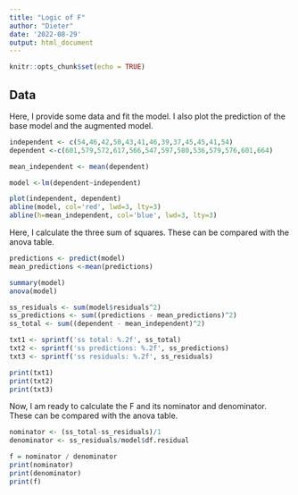 ```yaml
---
title: "Logic of F"
author: "Dieter"
date: '2022-08-29'
output: html_document
---
```


```r
knitr::opts_chunk$set(echo = TRUE)
```

## Data

Here, I provide some data and fit the model. I also plot the prediction of the base model and the augmented model.

```r

independent <- c(54,46,42,50,43,41,46,39,37,45,45,41,54)
dependent <-c(601,579,572,617,566,547,597,580,536,579,576,601,664)

mean_independent <- mean(dependent)

model <-lm(dependent~independent)

plot(independent, dependent)
abline(model, col='red', lwd=3, lty=3)
abline(h=mean_independent, col='blue', lwd=3, lty=3)

```

Here, I calculate the three sum of squares. These can be compared with the anova table.

```r
predictions <- predict(model)
mean_predictions <-mean(predictions)

summary(model)
anova(model)

ss_residuals <- sum(model$residuals^2)
ss_predictions <- sum((predictions - mean_predictions)^2)
ss_total <- sum((dependent - mean_independent)^2)

txt1 <- sprintf('ss total: %.2f', ss_total)
txt2 <- sprintf('ss predictions: %.2f', ss_predictions)
txt3 <- sprintf('ss residuals: %.2f', ss_residuals)

print(txt1)
print(txt2)
print(txt3)
```

Now, I am ready to calculate the F and its nominator and denominator. These can be compared with the anova table.

```r

nominator <- (ss_total-ss_residuals)/1
denominator <- ss_residuals/model$df.residual

f = nominator / denominator
print(nominator)
print(denominator)
print(f)



```



